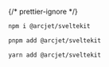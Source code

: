 
{/* prettier-ignore */}
<SelectableContent client:idle syncKey="packageManager" frameworkSwitcher>
<div slot="npm" slotIdx="1">

```sh
npm i @arcjet/sveltekit
```

</div>
<div slot="pnpm" slotIdx="2">

```sh
pnpm add @arcjet/sveltekit
```

</div>
<div slot="yarn" slotIdx="3">

```sh
yarn add @arcjet/sveltekit
```

</div>
</SelectableContent>
